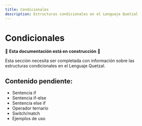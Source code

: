 ```yaml
---
title: Condicionales
description: Estructuras condicionales en el Lenguaje Quetzal
---
```


# Condicionales

🚧 **Esta documentación está en construcción** 🚧

Esta sección necesita ser completada con información sobre las estructuras condicionales en el Lenguaje Quetzal.

## Contenido pendiente:
- Sentencia if
- Sentencia if-else
- Sentencia else if
- Operador ternario
- Switch/match
- Ejemplos de uso
